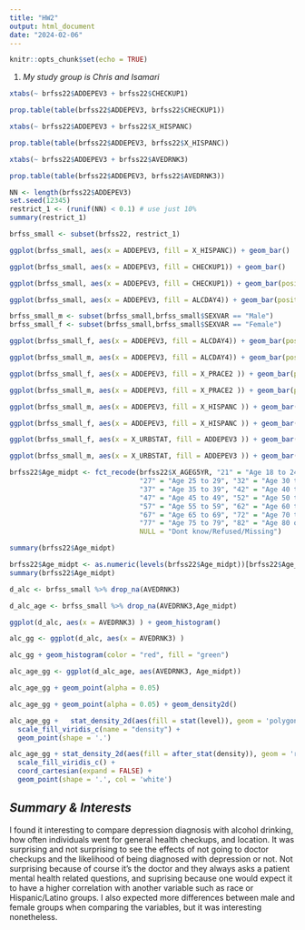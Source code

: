 ```yaml
---
title: "HW2"
output: html_document
date: "2024-02-06"
---
```


```r
knitr::opts_chunk$set(echo = TRUE)
```

1. *My study group is Chris and Isamari*


```r
xtabs(~ brfss22$ADDEPEV3 + brfss22$CHECKUP1)
```

```r
prop.table(table(brfss22$ADDEPEV3, brfss22$CHECKUP1))
```
```r
xtabs(~ brfss22$ADDEPEV3 + brfss22$X_HISPANC)
```

```r
prop.table(table(brfss22$ADDEPEV3, brfss22$X_HISPANC))
```

```r
xtabs(~ brfss22$ADDEPEV3 + brfss22$AVEDRNK3)
```

```r
prop.table(table(brfss22$ADDEPEV3, brfss22$AVEDRNK3))
```


```r
NN <- length(brfss22$ADDEPEV3)
set.seed(12345)
restrict_1 <- (runif(NN) < 0.1) # use just 10% 
summary(restrict_1)
```

```r
brfss_small <- subset(brfss22, restrict_1)
```
```r
ggplot(brfss_small, aes(x = ADDEPEV3, fill = X_HISPANC)) + geom_bar()
```

```r
ggplot(brfss_small, aes(x = ADDEPEV3, fill = CHECKUP1)) + geom_bar()
```

```r
ggplot(brfss_small, aes(x = ADDEPEV3, fill = CHECKUP1)) + geom_bar(position = "fill")
```

```r
ggplot(brfss_small, aes(x = ADDEPEV3, fill = ALCDAY4)) + geom_bar(position = "fill")
```


```r
brfss_small_m <- subset(brfss_small,brfss_small$SEXVAR == "Male")
brfss_small_f <- subset(brfss_small,brfss_small$SEXVAR == "Female")
```


```r
ggplot(brfss_small_f, aes(x = ADDEPEV3, fill = ALCDAY4)) + geom_bar(position = "fill") + scale_fill_viridis_d(option="rocket")
```

```r
ggplot(brfss_small_m, aes(x = ADDEPEV3, fill = ALCDAY4)) + geom_bar(position = "fill") + scale_fill_viridis_d(option="rocket")
```

```r
ggplot(brfss_small_f, aes(x = ADDEPEV3, fill = X_PRACE2 )) + geom_bar(position = "fill") + scale_fill_viridis_d(option="rocket")
```
```r
ggplot(brfss_small_m, aes(x = ADDEPEV3, fill = X_PRACE2 )) + geom_bar(position = "fill") + scale_fill_viridis_d(option="rocket")
```

```r
ggplot(brfss_small_m, aes(x = ADDEPEV3, fill = X_HISPANC )) + geom_bar(position = "fill") + scale_fill_viridis_d(option="rocket")
```

```r
ggplot(brfss_small_f, aes(x = ADDEPEV3, fill = X_HISPANC )) + geom_bar(position = "fill") + scale_fill_viridis_d(option="rocket")
```


```r
ggplot(brfss_small_f, aes(x = X_URBSTAT, fill = ADDEPEV3 )) + geom_bar(position = "fill") + scale_fill_viridis_d(option="rocket")
```
```r
ggplot(brfss_small_m, aes(x = X_URBSTAT, fill = ADDEPEV3 )) + geom_bar(position = "fill") + scale_fill_viridis_d(option="rocket")
```


```r
brfss22$Age_midpt <- fct_recode(brfss22$X_AGEG5YR, "21" = "Age 18 to 24",
                                "27" = "Age 25 to 29", "32" = "Age 30 to 34",
                                "37" = "Age 35 to 39", "42" = "Age 40 to 44",
                                "47" = "Age 45 to 49", "52" = "Age 50 to 54",
                                "57" = "Age 55 to 59", "62" = "Age 60 to 64",
                                "67" = "Age 65 to 69", "72" = "Age 70 to 74",
                                "77" = "Age 75 to 79", "82" = "Age 80 or older",
                                NULL = "Dont know/Refused/Missing")

summary(brfss22$Age_midpt)
```

```r
brfss22$Age_midpt <- as.numeric(levels(brfss22$Age_midpt))[brfss22$Age_midpt]
summary(brfss22$Age_midpt) 
```

```r
d_alc <- brfss_small %>% drop_na(AVEDRNK3)
```

```r
d_alc_age <- brfss_small %>% drop_na(AVEDRNK3,Age_midpt) 
```

```r
ggplot(d_alc, aes(x = AVEDRNK3) ) + geom_histogram()
```
```r
alc_gg <- ggplot(d_alc, aes(x = AVEDRNK3) )
```

```r
alc_gg + geom_histogram(color = "red", fill = "green")
```


```r
alc_age_gg <- ggplot(d_alc_age, aes(AVEDRNK3, Age_midpt)) 

```

```r
alc_age_gg + geom_point(alpha = 0.05)
```

```r
alc_age_gg + geom_point(alpha = 0.05) + geom_density2d()
```

```r
alc_age_gg +   stat_density_2d(aes(fill = stat(level)), geom = 'polygon') +
  scale_fill_viridis_c(name = "density") +
  geom_point(shape = '.')
```

```r
alc_age_gg + stat_density_2d(aes(fill = after_stat(density)), geom = 'raster', contour = FALSE) +       
  scale_fill_viridis_c() +
  coord_cartesian(expand = FALSE) +
  geom_point(shape = '.', col = 'white')
```

## *Summary & Interests* 

I found it interesting to compare depression diagnosis with alcohol drinking, how often individuals went for general health checkups, and location. It was surprising and not surprising to see the effects of not going to doctor checkups and the likelihood of being diagnosed with depression or not. Not surprising because of course it's the doctor and they always asks a patient mental health related questions, and suprising because one would expect it to have a higher correlation with another variable such as race or Hispanic/Latino groups. I also expected more differences between male and female groups when comparing the variables, but it was interesting nonetheless. 

